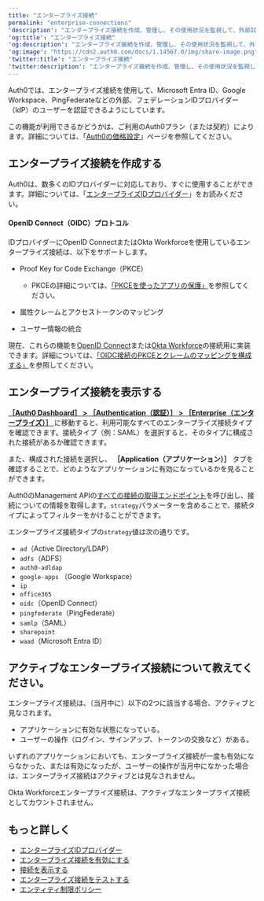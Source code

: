 ```yaml
---
title: "エンタープライズ接続"
permalink: "enterprise-connections"
'description': "エンタープライズ接続を作成、管理し、その使用状況を監視して、外部IDプロバイダーでユーザーを認証する方法について説明します。"
'og:title': "エンタープライズ接続"
'og:description': "エンタープライズ接続を作成、管理し、その使用状況を監視して、外部IDプロバイダーでユーザーを認証する方法について説明します。"
'og:image': "https://cdn2.auth0.com/docs/1.14567.0/img/share-image.png"
'twitter:title': "エンタープライズ接続"
'twitter:description': "エンタープライズ接続を作成、管理し、その使用状況を監視して、外部IDプロバイダーでユーザーを認証する方法について説明します。"
---
```


Auth0では、エンタープライズ接続を使用して、Microsoft Entra ID、Google Workspace、PingFederateなどの外部、フェデレーションIDプロバイダー（<Tooltip data-tooltip-id="react-containers-DefinitionTooltip-2" href="/ja-jp/glossary?term=idp" tip="IDプロバイダー（IdP）: デジタルIDを保存および管理するサービス。" cta="用語集の表示">IdP</Tooltip>）のユーザーを認証できるようにしています。

<Card title="利用可能性はAuth0プランによって異なる">

この機能が利用できるかどうかは、ご利用のAuth0プラン（または契約）によります。詳細については、「[Auth0の価格設定](https://auth0.com/pricing)」ページを参照してください。

</Card>

## エンタープライズ接続を作成する

Auth0は、数多くのIDプロバイダーに対応しており、すぐに使用することができます。詳細については、「[エンタープライズIDプロバイダー](/ja-jp/authenticate/identity-providers/enterprise-identity-providers)」をお読みください。

#### OpenID Connect（OIDC）プロトコル

IDプロバイダーに<Tooltip data-tooltip-id="react-containers-DefinitionTooltip-0" href="/ja-jp/glossary?term=openid" tip="OpenID: アプリケーションがログイン情報を収集および保存することなくにユーザーのIDを検証できるようにする認証用のオープン標準。" cta="用語集の表示">OpenID</Tooltip> ConnectまたはOkta Workforceを使用しているエンタープライズ接続は、以下をサポートします。

* Proof Key for Code Exchange（PKCE）

  + PKCEの詳細については、[「PKCEを使ったアプリの保護」](https://www.oauth.com/oauth2-servers/pkce/)を参照してください。
* 属性クレームとアクセストークンのマッピング
* ユーザー情報の統合

現在、これらの機能を[OpenID Connect](/ja-jp/authenticate/identity-providers/enterprise-identity-providers/oidc)または[Okta Workforce](/ja-jp/authenticate/identity-providers/enterprise-identity-providers/okta)の接続用に実装できます。詳細については、[「OIDC接続のPKCEとクレームのマッピングを構成する」](/ja-jp/authenticate/identity-providers/enterprise-identity-providers/configure-pkce-claim-mapping-for-oidc)を参照してください。

## エンタープライズ接続を表示する

<Tabs><Tab title="Dashboard">

[**［Auth0 Dashboard］ > ［Authentication（認証）］ > ［Enterprise（エンタープライズ）］** ](https://manage.auth0.com/#/connections/enterprise)に移動すると、利用可能なすべてのエンタープライズ接続タイプを確認できます。接続タイプ（例：SAML）を選択すると、そのタイプに構成された接続があるか確認できます。

また、構成された接続を選択し、 **［Application（アプリケーション）］** タブを確認することで、どのようなアプリケーションに有効になっているかを見ることができます。

</Tab><Tab title="Management API">

Auth0のManagement APIの[すべての接続の取得エンドポイント](https://auth0.com/docs/api/management/v2#!/Connections/get_connections)を呼び出し、接続についての情報を取得します。`strategy`パラメーターを含めることで、接続タイプによってフィルターをかけることができます。

エンタープライズ接続タイプの`strategy`値は次の通りです。

* `ad`（Active Directory/LDAP）
* `adfs`（ADFS）
* `auth0-adldap`
* `google-apps` （Google Workspace）
* `ip`
* `office365`
* `oidc`（OpenID Connect）
* `pingfederate`（PingFederate）
* `samlp`（SAML）
* `sharepoint`
* `waad`（Microsoft Entra ID）

</Tab></Tabs>

## アクティブなエンタープライズ接続について教えてください。

エンタープライズ接続は、（当月中に）以下の2つに該当する場合、アクティブと見なされます。

* アプリケーションに有効な状態になっている。
* ユーザーの操作（ログイン、サインアップ、トークンの交換など）がある。

いずれのアプリケーションにおいても、エンタープライズ接続が一度も有効にならなかった、または有効になったが、ユーザーの操作が当月中になかった場合は、エンタープライズ接続はアクティブとは見なされません。

<Callout icon="file-lines" color="#0EA5E9" iconType="regular">

Okta Workforceエンタープライズ接続は、アクティブなエンタープライズ接続としてカウントされません。

</Callout>

## もっと詳しく

* [エンタープライズIDプロバイダー](/ja-jp/authenticate/identity-providers/enterprise-identity-providers)
* [エンタープライズ接続を有効にする](/ja-jp/authenticate/identity-providers/enterprise-identity-providers/enable-enterprise-connections)
* [接続を表示する](/ja-jp/authenticate/identity-providers/view-connections)
* [エンタープライズ接続をテストする](/ja-jp/authenticate/identity-providers/enterprise-identity-providers/test-enterprise-connections)
* [エンティティ制限ポリシー](/ja-jp/troubleshoot/customer-support/operational-policies/entity-limit-policy)